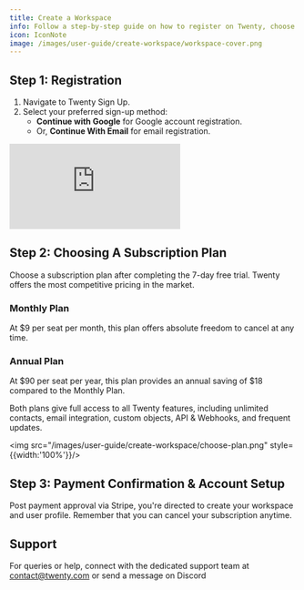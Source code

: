 ```yaml
---
title: Create a Workspace
info: Follow a step-by-step guide on how to register on Twenty, choose a subscription plan, confirm your payment and set up your account, with additional advice on seeking assistance if needed.
icon: IconNote
image: /images/user-guide/create-workspace/workspace-cover.png
---
```


## Step 1: Registration
1. Navigate to <ArticleLink href="https://app.twenty.com/sign-up">Twenty Sign Up</ArticleLink>.
2. Select your preferred sign-up method:
    - **Continue with Google** for Google account registration.
    - Or, **Continue With Email** for email registration.

<div style={{padding:'69.01% 0 0 0', position:'relative', margin: '32px 0px 0px'}}>
  <iframe 
    src="https://player.vimeo.com/video/927066829?autoplay=1&loop=1&autopause=0&background=1&amp;app_id=58479" 
    frameborder="0" 
    allow="autoplay; fullscreen; picture-in-picture; clipboard-write" 
    style={{
      position:'absolute',
      top:0,
      left:0,
      width:'100%',
      height:'100%',
      borderRadius: '16px', 
      border:'2px solid black'
    }}
    title="Export data"
  ></iframe>
</div>
<script src="https://player.vimeo.com/api/player.js"></script>

## Step 2: Choosing A Subscription Plan
Choose a subscription plan after completing the 7-day free trial. Twenty offers the most competitive pricing in the market.

### Monthly Plan
At $9 per seat per month, this plan offers absolute freedom to cancel at any time.

### Annual Plan
At $90 per seat per year, this plan provides an annual saving of $18 compared to the Monthly Plan.

Both plans give full access to all Twenty features, including unlimited contacts, email integration, custom objects, API & Webhooks, and frequent updates.

<img src="/images/user-guide/create-workspace/choose-plan.png" style={{width:'100%'}}/>

## Step 3: Payment Confirmation & Account Setup
Post payment approval via Stripe, you're directed to create your workspace and user profile. Remember that you can cancel your subscription anytime.

## Support
For queries or help, connect with the dedicated support team at [contact@twenty.com](mailto:contact@twenty.com) or send a message on <ArticleLink href="https://discord.gg/cx5n4Jzs57">Discord</ArticleLink>

<ArticleEditContent articleTitle="create-workspace.mdx"></ArticleEditContent>